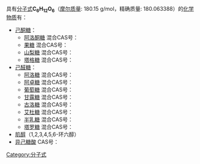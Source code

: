 具有[[分子式|分子式]]'''C<sub>6</sub>H<sub>12</sub>O<sub>6</sub>'''（[[摩尔质量|摩尔质量]]: 180.15 g/mol，精确质量: 180.063388）的[[化学物质|化学物质]]有：
{{MolFormDisambigNav|C=6|H=12|O=6}}

*[[己酮糖|己酮糖]]：
**[[阿洛酮糖|阿洛酮糖]] 混合CAS号：{{CAS|23140-52-5}}
**[[果糖|果糖]] 混合CAS号：{{CAS|30237-26-4}}
**[[山梨糖|山梨糖]] 混合CAS号：{{CAS|3615-39-2}}
**[[塔格糖|塔格糖]] 混合CAS号：{{CAS|17598-81-1}}
*[[己醛糖|己醛糖]]：
**[[阿洛糖|阿洛糖]] 混合CAS号：{{CAS|6038-51-3}}
**[[阿卓糖|阿卓糖]] 混合CAS号：{{CAS|5987-68-8}}
**[[葡萄糖|葡萄糖]] 混合CAS号：{{CAS|58367-01-4}}
**[[甘露糖|甘露糖]] 混合CAS号：{{CAS|31103-86-3}}
**[[古洛糖|古洛糖]] 混合CAS号：{{CAS|19163-87-2}}
**[[艾杜糖|艾杜糖]] 混合CAS号：{{CAS|2152-76-3}}
**[[半乳糖|半乳糖]] 混合CAS号：{{CAS|26566-61-0}}
**[[塔罗糖|塔罗糖]] 混合CAS号：{{CAS|30077-17-9}}
*[[肌醇|肌醇]]（1,2,3,4,5,6-环六醇）
*[[异己糖酸|异己糖酸]] CAS号：{{CAS|1518-54-3}}

{{Carbohydrates}}
{{Isomerdab}}

[[Category:分子式|Category:分子式]]
